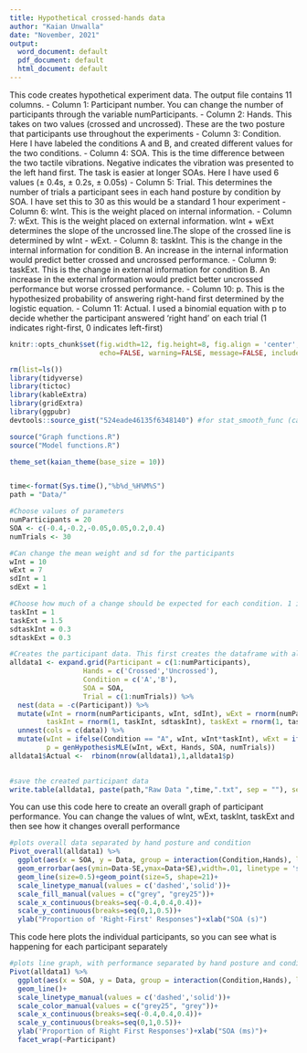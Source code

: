 ```yaml
---
title: Hypothetical crossed-hands data
author: "Kaian Unwalla"
date: "November, 2021"
output:
  word_document: default
  pdf_document: default
  html_document: default
---
```


This code creates hypothetical experiment data. The output file contains 11 columns.
- Column 1: Participant number. You can change the number of participants through the variable numParticipants. 
- Column 2: Hands. This takes on two values (crossed and uncrossed). These are the two posture that participants use throughout the experiments
- Column 3: Condition. Here I have labeled the conditions A and B, and created different values for the two conditions. 
- Column 4: SOA. This is the time difference between the two tactile vibrations. Negative indicates the vibration was presented to the left hand first. The task is easier at longer SOAs. Here I have used 6 values (± 0.4s, ± 0.2s, ± 0.05s)
- Column 5: Trial. This determines the number of trials a participant sees in each hand posture by condition by SOA. I have set this to 30 as this would be a standard 1 hour experiment
- Column 6: wInt. This is the weight placed on internal information.
- Column 7: wExt. This is the weight placed on external information. wInt + wExt determines the slope of the uncrossed line.The slope of the crossed line is determined by wInt - wExt. 
- Column 8: taskInt. This is the change in the internal information for condition B. An increase in the internal information would predict better crossed and uncrossed performance. 
- Column 9: taskExt. This is the change in external information for condition B. An increase in the external information would predict better uncrossed performance but worse crossed performance. 
- Column 10: p. This is the hypothesized probability of answering right-hand first determined by the logistic equation. 
- Column 11: Actual. I used a binomial equation with p to decide whether the participant answered 'right hand' on each trial (1 indicates right-first, 0 indicates left-first)


```r
knitr::opts_chunk$set(fig.width=12, fig.height=8, fig.align = 'center', fig.path='Figs/',
                      echo=FALSE, warning=FALSE, message=FALSE, include = TRUE)
```

```r
rm(list=ls())
library(tidyverse)
library(tictoc)
library(kableExtra)
library(gridExtra)
library(ggpubr)
devtools::source_gist("524eade46135f6348140") #for stat_smooth_func (calculating slope of regression line)

source("Graph functions.R")
source("Model functions.R")

theme_set(kaian_theme(base_size = 10))


time<-format(Sys.time(),"%b%d_%H%M%S")
path = "Data/"
```

```r
#Choose values of parameters
numParticipants = 20
SOA <- c(-0.4,-0.2,-0.05,0.05,0.2,0.4)
numTrials <- 30

#Can change the mean weight and sd for the participants
wInt = 10
wExt = 7
sdInt = 1
sdExt = 1

#Choose how much of a change should be expected for each condition. 1 indicates this value will not change across conditions
taskInt = 1
taskExt = 1.5
sdtaskInt = 0.3
sdtaskExt = 0.3

#Creates the participant data. This first creates the dataframe with all the rows. Then selects weight parameters for each participant, and then calculates the hypothesis based on those chosen parameters. 
alldata1 <- expand.grid(Participant = c(1:numParticipants),
                  Hands = c('Crossed','Uncrossed'),
                  Condition = c('A','B'),
                  SOA = SOA,
                  Trial = c(1:numTrials)) %>% 
  nest(data = -c(Participant)) %>% 
  mutate(wInt = rnorm(numParticipants, wInt, sdInt), wExt = rnorm(numParticipants, wExt, sdExt),
         taskInt = rnorm(1, taskInt, sdtaskInt), taskExt = rnorm(1, taskExt, sdtaskExt)) %>% 
  unnest(cols = c(data)) %>% 
  mutate(wInt = ifelse(Condition == "A", wInt, wInt*taskInt), wExt = ifelse(Condition == "A", wExt, wExt*taskExt),
         p = genHypothesisMLE(wInt, wExt, Hands, SOA, numTrials))
alldata1$Actual <-  rbinom(nrow(alldata1),1,alldata1$p)

  
#save the created participant data
write.table(alldata1, paste(path,"Raw Data ",time,".txt", sep = ""), sep = '\t', row.names = F, col.names = T)
```

You can use this code here to create an overall graph of participant performance. You can change the values of wInt, wExt, taskInt, taskExt and then see how it changes overall performance
```r
#plots overall data separated by hand posture and condition
Pivot_overall(alldata1) %>% 
  ggplot(aes(x = SOA, y = Data, group = interaction(Condition,Hands), linetype = Hands, fill = Condition))+
  geom_errorbar(aes(ymin=Data-SE,ymax=Data+SE),width=.01, linetype = 'solid')+
  geom_line(size=0.5)+geom_point(size=5, shape=21)+
  scale_linetype_manual(values = c('dashed','solid'))+
  scale_fill_manual(values = c("grey", "grey25"))+
  scale_x_continuous(breaks=seq(-0.4,0.4,0.4))+
  scale_y_continuous(breaks=seq(0,1,0.5))+
  ylab("Proportion of 'Right-First' Responses")+xlab("SOA (s)")
```

This code here plots the individual participants, so you can see what is happening for each participant separately
```r
#plots line graph, with performance separated by hand posture and condition for each participant
Pivot(alldata1) %>%
  ggplot(aes(x = SOA, y = Data, group = interaction(Condition,Hands), linetype = Hands, color = Condition))+
  geom_line()+
  scale_linetype_manual(values = c('dashed','solid'))+
  scale_color_manual(values = c("grey25", "grey"))+
  scale_x_continuous(breaks=seq(-0.4,0.4,0.4))+
  scale_y_continuous(breaks=seq(0,1,0.5))+
  ylab('Proportion of Right First Responses')+xlab("SOA (ms)")+
  facet_wrap(~Participant)
```

